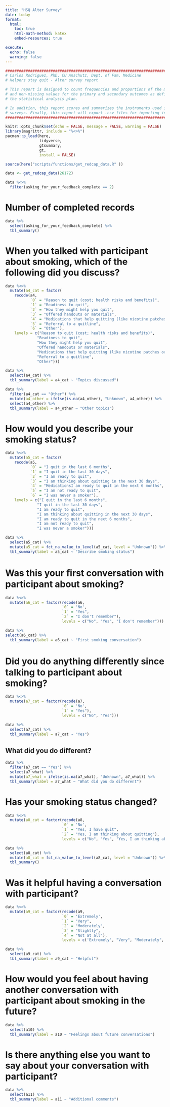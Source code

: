 ```yaml
---
title: "HSQ Alter Survey"
date: today
format:
  html:
    toc: true
    html-math-method: katex
    embed-resources: true

execute:
  echo: false
  warning: false
---
```


```r
################################################################################
# Carlos Rodriguez, PhD. CU Anschutz, Dept. of Fam. Medicine
# Helpers stay quit - Alter survey report

# This report is designed to count frequencies and proportions of the missing
# and non-missing values for the primary and secondary outcomes as defined in
# the statistical analysis plan.

# In addition, this report scores and summarizes the instruments used in the HSQ
# surveys. Finally, this report will export .csv files for importing into SAS.
################################################################################
```

```r
knitr::opts_chunk$set(echo = FALSE, message = FALSE, warning = FALSE)
library(magrittr, include = "%<>%")
pacman::p_load(here,
               tidyverse,
               gtsummary,
               gt,
               install = FALSE)
```

```r
source(here("scripts/functions/get_redcap_data.R" ))
```

```r
data <- get_redcap_data(26172)

data %<>%
  filter(asking_for_your_feedback_complete == 2)
```

# Number of completed records
```r
data %>%
  select(asking_for_your_feedback_complete) %>%
  tbl_summary()
```

# When you talked with participant about smoking, which of the following did you discuss?
```r
data %<>%
  mutate(a4_cat = factor(
    recode(a4, 
           `0` = "Reason to quit (cost; health risks and benefits)",
           `1` = "Readiness to quit",
           `2` = "How they might help you quit",
           `3` = "Offered handouts or materials",
           `4` = "Medications that help quitting (like nicotine patches or prescription meds)",
           `5` = "Referral to a quitline",
           `6` = "Other"), 
    levels = c("Reason to quit (cost; health risks and benefits)",
              "Readiness to quit",
              "How they might help you quit",
              "Offered handouts or materials",
              "Medications that help quitting (like nicotine patches or prescription meds)",
              "Referral to a quitline",
              "Other")))
```


```r
data %>%
  select(a4_cat) %>%
  tbl_summary(label = a4_cat ~ "Topics discussed")
```


```r
data %>%
  filter(a4_cat == "Other") %>%
  mutate(a4_other = ifelse(is.na(a4_other), "Unknown", a4_other)) %>%
  select(a4_other) %>% 
  tbl_summary(label = a4_other ~ "Other topics")
```

# How would you describe your smoking status?	
```r
data %<>%
  mutate(a5_cat = factor(
    recode(a5, 
           `0` = "I quit in the last 6 months",
           `1` = "I quit in the last 30 days",
           `2` = "I am ready to quit",
           `3` = "I am thinking about quitting in the next 30 days",
           `4` = "MedicationsI am ready to quit in the next 6 months",
           `5` = "I am not ready to quit",
           `6` = "I was never a smoker"), 
    levels = c("I quit in the last 6 months",
              "I quit in the last 30 days",
              "I am ready to quit",
              "I am thinking about quitting in the next 30 days",
              "I am ready to quit in the next 6 months",
              "I am not ready to quit",
              "I was never a smoker")))
```

```r
data %>%
  select(a5_cat) %>%
  mutate(a5_cat = fct_na_value_to_level(a5_cat, level = "Unknown")) %>%
  tbl_summary(label = a5_cat ~ "Describe smoking status")
```

# Was this your ﬁrst conversation with participant about smoking?
```r
data %<>%
  mutate(a6_cat = factor(recode(a6, 
                         `0` = 'No',
                         `1` = "Yes",
                         `2` = "I don't remember"),
                         levels = c("No", "Yes", "I don't remember")))
```


```r
data %>%
select(a6_cat) %>%
  tbl_summary(label = a6_cat ~ "First smoking conversation")
```

# Did you do anything diﬀerently since talking to participant about smoking?
```r
data %<>%
  mutate(a7_cat = factor(recode(a7, 
                         `0` = 'No',
                         `1` = "Yes"),
                         levels = c("No", "Yes")))
```

```r
data %>%
  select(a7_cat) %>%
  tbl_summary(label = a7_cat ~ "Yes")
```

## What did you do diﬀerent?
```r
data %>%
  filter(a7_cat == "Yes") %>%
  select(a7_what) %>%
  mutate(a7_what = ifelse(is.na(a7_what), "Unknown", a7_what)) %>%
  tbl_summary(label = a7_what ~ "What did you do different")

```

# Has your smoking status changed?
```r
data %<>%
  mutate(a8_cat = factor(recode(a8, 
                         `0` = 'No',
                         `1` = "Yes, I have quit",
                         `2` = "Yes, I am thinking about quitting"),
                         levels = c("No", "Yes", "Yes, I am thinking about quitting")))
```


```r
data %>%
  select(a8_cat) %>%
  mutate(a8_cat = fct_na_value_to_level(a8_cat, level = "Unknown")) %>%
  tbl_summary()
```

# Was it helpful having a conversation with participant?
```r
data %<>%
  mutate(a9_cat = factor(recode(a9, 
                         `0` = 'Extremely',
                         `1` = "Very",
                         `2` = "Moderately",
                         `3` = "Slightly",
                         `4` = "Not at all"),
                         levels = c('Extremely', "Very", "Moderately", "Slightly","Not at all")))
```

```r
data %>%
  select(a9_cat) %>%
  tbl_summary(label = a9_cat ~ "Helpful")
```

# How would you feel about having another conversation with participant about smoking in the future?
```r
data %>%
  select(a10) %>%
  tbl_summary(label = a10 ~ "Feelings about future conversations")
```

# Is there anything else you want to say about your conversation with participant?
```r
data %>%
  select(a11) %>%
  tbl_summary(label = a11 ~ "Additional comments")
```


